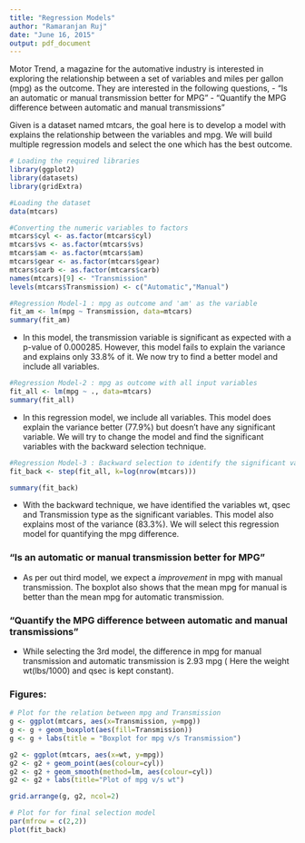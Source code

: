 ```yaml
---
title: "Regression Models"
author: "Ramaranjan Ruj"
date: "June 16, 2015"
output: pdf_document
---
```


Motor Trend, a magazine for the automative industry is interested in exploring the relationship between a set of variables and miles per gallon (mpg) as the outcome. They are interested in the following questions, 
- "Is an automatic or manual transmission better for MPG"
- "Quantify the MPG difference between automatic and manual transmissions"

Given is a dataset named mtcars, the goal here is to develop a model with explains the relationship between the variables and mpg. We will build multiple regression models and select the one which has the best outcome.

```r
# Loading the required libraries
library(ggplot2)
library(datasets)
library(gridExtra)

#Loading the dataset
data(mtcars)

#Converting the numeric variables to factors
mtcars$cyl <- as.factor(mtcars$cyl)
mtcars$vs <- as.factor(mtcars$vs)
mtcars$am <- as.factor(mtcars$am)
mtcars$gear <- as.factor(mtcars$gear)
mtcars$carb <- as.factor(mtcars$carb)
names(mtcars)[9] <- "Transmission"
levels(mtcars$Transmission) <- c("Automatic","Manual")
```

```r
#Regression Model-1 : mpg as outcome and 'am' as the variable
fit_am <- lm(mpg ~ Transmission, data=mtcars)
summary(fit_am)
```

- In this model, the transmission variable is significant as expected with a p-value of 0.000285. However, this model fails to explain the variance and explains only 33.8% of it. We now try to find a better model and include all variables.

```r
#Regression Model-2 : mpg as outcome with all input variables
fit_all <- lm(mpg ~ ., data=mtcars)
summary(fit_all)
```

- In this regression model, we include all variables. This model does explain the variance better (77.9%) but doesn't have any significant variable. We will try to change the model and find the significant variables with the backward selection technique.

```r
#Regression Model-3 : Backward selection to identify the significant variables
fit_back <- step(fit_all, k=log(nrow(mtcars)))
```

```r
summary(fit_back)
```

- With the backward technique, we have identified the variables wt, qsec and Transmission type as the significant variables. This model also explains most of the variance (83.3%). We will select this regression model for quantifying the mpg difference. 

### "Is an automatic or manual transmission better for MPG"
 - As per out third model, we expect a *improvement* in mpg with manual transmission. The boxplot also shows that the mean mpg for manual is better than the mean mpg for automatic transmission.
 
### "Quantify the MPG difference between automatic and manual transmissions"
 - While selecting the 3rd model, the difference in mpg for manual transmission and automatic transmission is 2.93 mpg ( Here the weight wt(lbs/1000) and qsec is kept constant).
 
### Figures:

```r
# Plot for the relation between mpg and Transmission
g <- ggplot(mtcars, aes(x=Transmission, y=mpg))
g <- g + geom_boxplot(aes(fill=Transmission))
g <- g + labs(title = "Boxplot for mpg v/s Transmission")

g2 <- ggplot(mtcars, aes(x=wt, y=mpg))
g2 <- g2 + geom_point(aes(colour=cyl))
g2 <- g2 + geom_smooth(method=lm, aes(colour=cyl))
g2 <- g2 + labs(title="Plot of mpg v/s wt")

grid.arrange(g, g2, ncol=2)
```

```r
# Plot for for final selection model
par(mfrow = c(2,2))
plot(fit_back)
```
